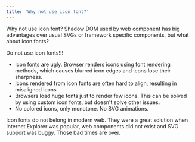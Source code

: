 ```yaml
---
title: 'Why not use icon font?'
---
```


Why not use icon font?
Shadow DOM used by web component has big advantages over usual SVGs or framework specific components, but what about icon fonts?

Do not use icon fonts!!!

- Icon fonts are ugly. Browser renders icons using font rendering methods, which causes blurred icon edges and icons lose their sharpness.
- Icons rendered from icon fonts are often hard to align, resulting in misaligned icons.
- Browsers load huge fonts just to render few icons. This can be solved by using custom icon fonts, but doesn't solve other issues.
- No colored icons, only monotone. No SVG animations.

Icon fonts do not belong in modern web. They were a great solution when Internet Explorer was popular, web components did not exist and SVG support was buggy. Those bad times are over.
